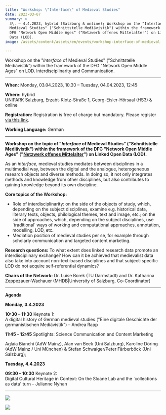 ```yaml
---
title: "Workshop: \"Interface\" of Medieval Studies"
date: 2023-03-07
summary: >
  3\. – 4.4.2023, hybrid (Salzburg & online); Workshop on the "Interface of
  Medieval Studies" ("Schnittstelle Mediävistik") within the framework of the
  DFG "Network Open Middle Ages" ("Netzwerk offenes Mittelalter") on Linked Open
  Data (LOD).
image: /assets/content/assets/en/events/workshop-interface-of-medieval-studies/image.png

---
```


Workshop on the "*Interface* of Medieval Studies" ("Schnittstelle Mediävistik") within the framework of the DFG "Network Open Middle Ages" on LOD. Interdisciplinarity and Communication.

***

**When:** Monday, 03.04.2023, 10.30 – Tuesday, 04.04.2023, 12:45

**Where:** hybrid\
UNIPARK Salzburg, Erzabt-Klotz-Straße 1, Georg-Eisler-Hörsaal (HS3) & online

**Registration:** Registration is free of charge but mandatory. Please register [via this link](https://www.eventbrite.at/e/schnittstelle-mediavistik-tickets-573011100627).

**Working Language:** German

***

**Workshop on the topic of "*Interface* of Medieval Studies" ("Schnittstelle Mediävistik") within the framework of the DFG "Network Open Middle Ages" ("[Netzwerk offenes Mittelalter](https://offenesmittelalter.org/)") on Linked Open Data (LOD).**

As an *interface*, medieval studies mediates between disciplines in a multimedial way, between the digital and the analogue, heterogeneous research objects and diverse methods. In doing so, it not only integrates methods and knowledge from other disciplines, but also contributes to gaining knowledge beyond its own discipline.

**Core topics of the Workshop:**

* Role of interdisciplinarity: on the side of the objects of study, which, depending on the subject disciplines, examine e.g. historical data, literary texts, objects, philological themes, text and image, etc.; on the side of approaches, which, depending on the subject disciplines, use 'traditional' ways of working and computational approaches, annotation, modelling, LOD, etc.
* Mediation position of medieval studies per se, for example through scholarly communication and targeted content marketing.

**Research questions:** To what extent does linked research data promote an interdisciplinary exchange? How can it be achieved that medievalist data also take into account non-text-based disciplines and that subject-specific LOD do not acquire self-referential dynamics?

**Chairs of the Network:** Dr. Luise Borek (TU Darmstadt) and Dr. Katharina Zeppezauer-Wachauer (MHDB|University of Salzburg, Co-Coordinator)

***

**Agenda**

**Monday, 3.4.2023**

**10:30 – 11:30** Keynote 1:\
A digital history of German medieval studies ("Eine digitale Geschichte der germanistischen Mediävistik") – Andrea Rapp

**11:45 – 12:45** Spotlights: Science Communication and Content Marketing

Aglaia Bianchi (AdW Mainz), Alan van Beek (Uni Salzburg), Karoline Döring (AdW Mainz / Uni München) & Stefan Schwaiger/Peter Färberböck (Uni Salzburg);

**Tuesday, 4.4.2023**

**09:30 – 10:30** Keynote 2:\
Digital Cultural Heritage in Context: On the Sloane Lab and the 'collections as data' turn – Julianne Nyhan

***

![](/assets/content/assets/en/events/workshop-interface-of-medieval-studies/nwom-keynotes-724x1024.png)

![](/assets/content/assets/en/events/workshop-interface-of-medieval-studies/nwom-spotlights-724x1024.png)
